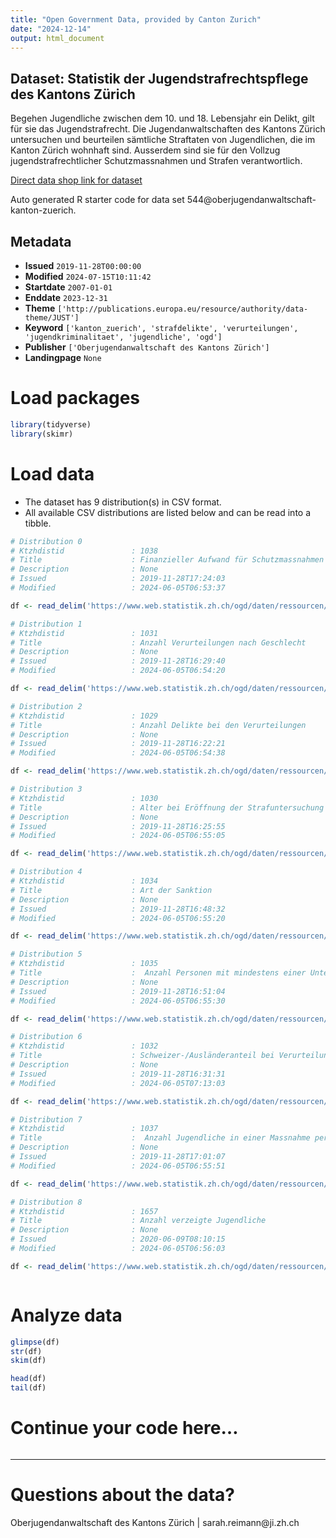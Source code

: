 ```yaml
---
title: "Open Government Data, provided by Canton Zurich"
date: "2024-12-14"
output: html_document
---
```


## Dataset: Statistik der Jugendstrafrechtspflege des Kantons Zürich

Begehen Jugendliche zwischen dem 10. und 18. Lebensjahr ein Delikt, gilt für sie das Jugendstrafrecht. Die Jugendanwaltschaften des Kantons Zürich untersuchen und beurteilen sämtliche Straftaten von Jugendlichen, die im Kanton Zürich wohnhaft sind. Ausserdem sind sie für den Vollzug jugendstrafrechtlicher Schutzmassnahmen und Strafen verantwortlich.

[Direct data shop link for dataset](https://www.zh.ch/de/politik-staat/statistik-daten/datenkatalog.html#/datasets/544@oberjugendanwaltschaft-kanton-zuerich)

Auto generated R starter code for data set 544@oberjugendanwaltschaft-kanton-zuerich.

## Metadata

- **Issued** `2019-11-28T00:00:00`
- **Modified** `2024-07-15T10:11:42`
- **Startdate** `2007-01-01`
- **Enddate** `2023-12-31`
- **Theme** `['http://publications.europa.eu/resource/authority/data-theme/JUST']`
- **Keyword** `['kanton_zuerich', 'strafdelikte', 'verurteilungen', 'jugendkriminalitaet', 'jugendliche', 'ogd']`
- **Publisher** `['Oberjugendanwaltschaft des Kantons Zürich']`
- **Landingpage** `None`


# Load packages

```r

library(tidyverse)
library(skimr)

```

# Load data

-   The dataset has 9 distribution(s) in CSV format.
-   All available CSV distributions are listed below and can be read into a tibble.

```r

# Distribution 0
# Ktzhdistid               : 1038
# Title                    : Finanzieller Aufwand für Schutzmassnahmen
# Description              : None
# Issued                   : 2019-11-28T17:24:03
# Modified                 : 2024-06-05T06:53:37

df <- read_delim('https://www.web.statistik.zh.ch/ogd/daten/ressourcen/KTZH_00000544_00001038.csv')

# Distribution 1
# Ktzhdistid               : 1031
# Title                    : Anzahl Verurteilungen nach Geschlecht
# Description              : None
# Issued                   : 2019-11-28T16:29:40
# Modified                 : 2024-06-05T06:54:20

df <- read_delim('https://www.web.statistik.zh.ch/ogd/daten/ressourcen/KTZH_00000544_00001031.csv')

# Distribution 2
# Ktzhdistid               : 1029
# Title                    : Anzahl Delikte bei den Verurteilungen 
# Description              : None
# Issued                   : 2019-11-28T16:22:21
# Modified                 : 2024-06-05T06:54:38

df <- read_delim('https://www.web.statistik.zh.ch/ogd/daten/ressourcen/KTZH_00000544_00001029.csv')

# Distribution 3
# Ktzhdistid               : 1030
# Title                    : Alter bei Eröffnung der Strafuntersuchung
# Description              : None
# Issued                   : 2019-11-28T16:25:55
# Modified                 : 2024-06-05T06:55:05

df <- read_delim('https://www.web.statistik.zh.ch/ogd/daten/ressourcen/KTZH_00000544_00001030.csv')

# Distribution 4
# Ktzhdistid               : 1034
# Title                    : Art der Sanktion 
# Description              : None
# Issued                   : 2019-11-28T16:48:32
# Modified                 : 2024-06-05T06:55:20

df <- read_delim('https://www.web.statistik.zh.ch/ogd/daten/ressourcen/KTZH_00000544_00001034.csv')

# Distribution 5
# Ktzhdistid               : 1035
# Title                    :  Anzahl Personen mit mindestens einer Untersuchungshaft 
# Description              : None
# Issued                   : 2019-11-28T16:51:04
# Modified                 : 2024-06-05T06:55:30

df <- read_delim('https://www.web.statistik.zh.ch/ogd/daten/ressourcen/KTZH_00000544_00001035.csv')

# Distribution 6
# Ktzhdistid               : 1032
# Title                    : Schweizer-/Ausländeranteil bei Verurteilungen
# Description              : None
# Issued                   : 2019-11-28T16:31:31
# Modified                 : 2024-06-05T07:13:03

df <- read_delim('https://www.web.statistik.zh.ch/ogd/daten/ressourcen/KTZH_00000544_00001032.csv')

# Distribution 7
# Ktzhdistid               : 1037
# Title                    :  Anzahl Jugendliche in einer Massnahme per Jahresende 
# Description              : None
# Issued                   : 2019-11-28T17:01:07
# Modified                 : 2024-06-05T06:55:51

df <- read_delim('https://www.web.statistik.zh.ch/ogd/daten/ressourcen/KTZH_00000544_00001037.csv')

# Distribution 8
# Ktzhdistid               : 1657
# Title                    : Anzahl verzeigte Jugendliche
# Description              : None
# Issued                   : 2020-06-09T08:10:15
# Modified                 : 2024-06-05T06:56:03

df <- read_delim('https://www.web.statistik.zh.ch/ogd/daten/ressourcen/KTZH_00000544_00001657.csv')



```

# Analyze data

```r

glimpse(df)
str(df)
skim(df)

head(df)
tail(df)

```

# Continue your code here...

```r

```

------------------------------------------------------------------------

# Questions about the data?

Oberjugendanwaltschaft des Kantons Zürich | sarah.reimann@ji.zh.ch
